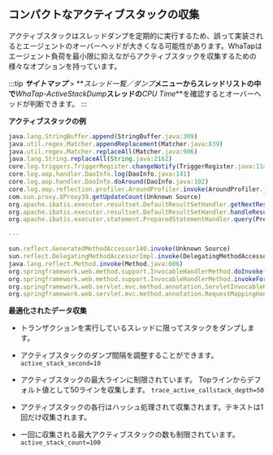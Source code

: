 ## コンパクトなアクティブスタックの収集

アクティブスタックはスレッドダンプを定期的に実行するため、誤って実装されるとエージェントのオーバーヘッドが大きくなる可能性があります。WhaTapはエージェント負荷を最小限に抑えながらアクティブスタックを収集するための様々なオプションを持っています。

:::tip
**_サイトマップ_** > **_スレッド一覧／ダンプ_**メニューからスレッドリストの中で**_WhaTap-ActiveStackDump_**スレッドの**_CPU Time_**を確認するとオーバーヘッドが判断できます。
:::

**アクティブスタックの例**

```javascript title='JAVA'
java.lang.StringBuffer.append(StringBuffer.java:309)
java.util.regex.Matcher.appendReplacement(Matcher.java:839)
java.util.regex.Matcher.replaceAll(Matcher.java:906)
java.lang.String.replaceAll(String.java:2162)
core.log.triggers.TriggerRegister.changeNotify(TriggerRegister.java:114)
core.log.aop.handler.DaoInfo.log(DaoInfo.java:141)
core.log.aop.handler.DaoInfo.doAround(DaoInfo.java:102)
core.log.aop.reflection.profiler.AroundProfiler.invoke(AroundProfiler.java:19)
com.sun.proxy.$Proxy39.getUpdateCount(Unknown Source)
org.apache.ibatis.executor.resultset.DefaultResultSetHandler.getNextResultSet(DefaultResultSetHandler.java:256)
org.apache.ibatis.executor.resultset.DefaultResultSetHandler.handleResultSets(DefaultResultSetHandler.java:193)
org.apache.ibatis.executor.statement.PreparedStatementHandler.query(PreparedStatementHandler.java:64)

---

sun.reflect.GeneratedMethodAccessor140.invoke(Unknown Source)
sun.reflect.DelegatingMethodAccessorImpl.invoke(DelegatingMethodAccessorImpl.java:43)
java.lang.reflect.Method.invoke(Method.java:606)
org.springframework.web.method.support.InvocableHandlerMethod.doInvoke(InvocableHandlerMethod.java:221)
org.springframework.web.method.support.InvocableHandlerMethod.invokeForRequest(InvocableHandlerMethod.java:136)
org.springframework.web.servlet.mvc.method.annotation.ServletInvocableHandlerMethod.invokeAndHandle(ServletInvocableHandlerMethod.java:114)
org.springframework.web.servlet.mvc.method.annotation.RequestMappingHandlerAdapter.invokeHandlerMethod(RequestMappingHandlerAdapter.java:827)
```

**最適化されたデータ収集**

-   トランザクションを実行しているスレッドに限ってスタックをダンプします。

-   アクティブスタックのダンプ間隔を調整することができます。
    `active_stack_second=10`

-   アクティブスタックの最大ラインに制限されています。 Topラインからデフォルト値として50ラインを収集します。
      `trace_active_callstack_depth=50`

-   アクティブスタックの各行はハッシュ処理されて収集されます。テキストは1回だけ収集されます。 
    <!-- 문의 -->

-   一回に収集される最大アクティブスタックの数も制限されています。
       `active_stack_count=100`

